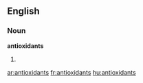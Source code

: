 ==English==

===Noun===
'''antioxidants'''

# {{plural of|[[antioxidant]]}}

[[ar:antioxidants]]
[[fr:antioxidants]]
[[hu:antioxidants]]